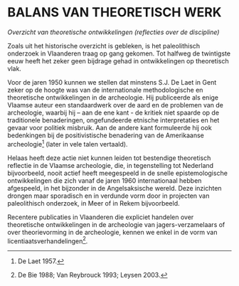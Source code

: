 # BALANS VAN THEORETISCH WERK 

*Overzicht van theoretische ontwikkelingen (reflecties over de discipline)*

Zoals uit het historische overzicht is gebleken, is het paleolithisch onderzoek in Vlaanderen traag op gang gekomen. Tot halfweg de twintigste eeuw heeft het zeker geen bijdrage gehad in ontwikkelingen op theoretisch vlak.

Voor de jaren 1950 kunnen we stellen dat minstens S.J. De Laet in Gent zeker op de hoogte was van de internationale methodologische en theoretische ontwikkelingen in de archeologie. Hij publiceerde als enige Vlaamse auteur een standaardwerk over de aard en de problemen van de archeologie, waarbij hij -- aan de ene kant - de kritiek niet spaarde op de traditionele benaderingen, ongefundeerde etnische interpretaties en het gevaar voor politiek misbruik. Aan de andere kant formuleerde hij ook bedenkingen bij de positivistische benadering van de Amerikaanse archeologie[^467] (later in vele talen vertaald).

Helaas heeft deze actie niet kunnen leiden tot bestendige theoretisch reflectie in de Vlaamse archeologie, die, in tegenstelling tot Nederland bijvoorbeeld, nooit actief heeft meegespeeld in de snelle epistemologische ontwikkelingen die zich vanaf de jaren 1960 internationaal hebben afgespeeld, in het bijzonder in de Angelsaksische wereld. Deze inzichten drongen maar sporadisch en in verdunde vorm door in projecten van paleolithisch onderzoek, in Meer of in Rekem bijvoorbeeld.

Recentere publicaties in Vlaanderen die expliciet handelen over theoretische ontwikkelingen in de archeologie van jagers-verzamelaars of over theorievorming in de archeologie, kennen we enkel in de vorm van licentiaatsverhandelingen[^468].

[^467]: De Laet 1957.
[^468]: De Bie 1988; Van Reybrouck 1993; Leysen 2003.
